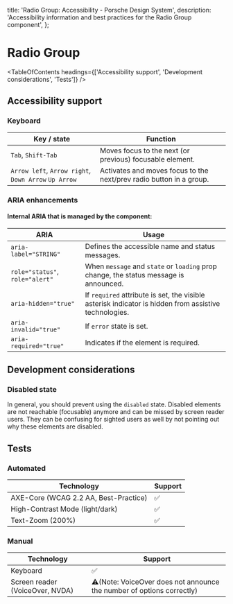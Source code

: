 
  title: 'Radio Group: Accessibility - Porsche Design System',
  description: 'Accessibility information and best practices for the Radio Group component',
};

# Radio Group <ComponentStatus tagName="p-radio-group"></ComponentStatus>

<TableOfContents headings={['Accessibility support', 'Development considerations', 'Tests']} />

## Accessibility support

### Keyboard

| Key / state                                          | Function                                                            |
| ---------------------------------------------------- | ------------------------------------------------------------------- |
| `Tab`, `Shift-Tab`                                   | Moves focus to the next (or previous) focusable element.            |
| `Arrow left`, `Arrow right`, `Down Arrow` `Up Arrow` | Activates and moves focus to the next/prev radio button in a group. |

### ARIA enhancements

#### Internal **ARIA** that is managed by the component:

| ARIA                            | Usage                                                                                                 |
| ------------------------------- | ----------------------------------------------------------------------------------------------------- |
| `aria-label="STRING"`           | Defines the accessible name and status messages.                                                      |
| `role="status"`, `role="alert"` | When `message` and `state` or `loading` prop change, the status message is announced.                 |
| `aria-hidden="true"`            | If `required` attribute is set, the visible asterisk indicator is hidden from assistive technologies. |
| `aria-invalid="true"`           | If `error` state is set.                                                                              |
| `aria-required="true"`          | Indicates if the element is required.                                                                 |

## Development considerations

### Disabled state

In general, you should prevent using the `disabled` state. Disabled elements are not reachable (focusable) anymore and
can be missed by screen reader users. They can be confusing for sighted users as well by not pointing out why these
elements are disabled.

## Tests

### Automated

| Technology                            | Support |
| ------------------------------------- | ------- |
| AXE-Core (WCAG 2.2 AA, Best-Practice) | ✅      |
| High-Contrast Mode (light/dark)       | ✅      |
| Text-Zoom (200%)                      | ✅      |

### Manual

| Technology                      | Support                                                         |
| ------------------------------- | --------------------------------------------------------------- |
| Keyboard                        | ✅                                                              |
| Screen reader (VoiceOver, NVDA) | ⚠️(Note: VoiceOver does not announce the number of options correctly) |
